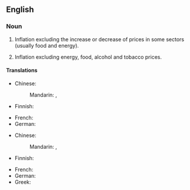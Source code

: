 ==English==

===Noun===
{{en-noun|-|s}}

# {{lb|en|economics}} Inflation excluding the increase or decrease of prices in some sectors (usually food and energy).
# {{lb|en|economics|in the Eurozone}} Inflation excluding energy, food, alcohol and tobacco prices.

====Translations====
{{trans-top|inflation excluding the increase or decrease of prices in some sectors}}
* Chinese:
*: Mandarin: {{t|cmn|核心通貨膨脹}}, {{t|cmn|核心通货膨胀|tr=héxīn tōnghuò péngzhàng}}
* Finnish: {{t|fi|pohjainflaatio}}
{{trans-mid}}
* French: {{t|fr|inflation sous-jacente}}
* German: {{t|de|Kerninflation|f}}
{{trans-bottom}}

{{trans-top|Eurozone: inflation excluding energy, food, alcohol and tobacco prices}}
* Chinese:
*: Mandarin: {{t|cmn|核心通貨膨脹}}, {{t|cmn|核心通货膨胀|tr=héxīn tōnghuò péngzhàng}}
* Finnish: {{t|fi|pohjainflaatio}}
{{trans-mid}}
* French: {{t|fr|inflation sous-jacente}}
* German: {{t|de|Kerninflation|f}}
* Greek: {{t+|el|δομικός πληθωρισμός|n}}
{{trans-bottom}}